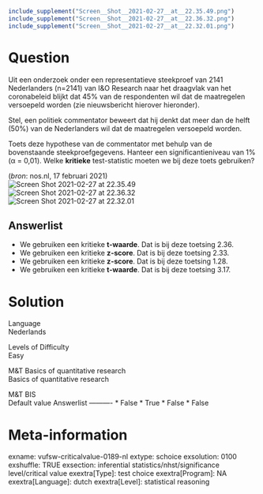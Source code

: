 ```{r, echo = FALSE, results = "hide"}
include_supplement("Screen__Shot__2021-02-27__at__22.35.49.png")
include_supplement("Screen__Shot__2021-02-27__at__22.36.32.png")
include_supplement("Screen__Shot__2021-02-27__at__22.32.01.png")
```

Question
========
Uit een onderzoek onder een representatieve steekproef van 2141
Nederlanders (n=2141) van I&O Research naar het draagvlak van het
coronabeleid blijkt dat 45% van de respondenten wil dat de maatregelen
versoepeld worden (zie nieuwsbericht hierover hieronder).  
  
Stel, een politiek commentator beweert dat hij denkt dat meer dan de
helft (50%) van de Nederlanders wil dat de maatregelen versoepeld
worden.  
  
Toets deze hypothese van de commentator met behulp van de bovenstaande
steekproefgegevens. Hanteer een significantieniveau van 1% (α = 0,01).
Welke **kritieke** test-statistic moeten we bij deze toets gebruiken?  
  
(*bron*: nos.nl, 17 februari 2021)  
<img src="Screen__Shot__2021-02-27__at__22.35.49.png"
class="fr-fic fr-dii enlargeimage tvcss_2"
alt="Screen Shot 2021-02-27 at 22.35.49" /><img src="Screen__Shot__2021-02-27__at__22.36.32.png"
class="fr-fic fr-dii enlargeimage tvcss_3"
alt="Screen Shot 2021-02-27 at 22.36.32" />  
<img src="Screen__Shot__2021-02-27__at__22.32.01.png"
class="fr-fic fr-dii enlargeimage tvcss_4"
alt="Screen Shot 2021-02-27 at 22.32.01" />

Answerlist
----------
* We gebruiken een kritieke **t-waarde**. Dat is bij deze toetsing 2.36.
* We gebruiken een kritieke **z-score**. Dat is bij deze toetsing 2.33.
* We gebruiken een kritieke **z-score**. Dat is bij deze toetsing 1.28.
* We gebruiken een kritieke **t-waarde**. Dat is bij deze toetsing 3.17.

Solution
========











Language  
Nederlands

Levels of Difficulty  
Easy

M&T Basics of quantitative research  
Basics of quantitative research

M&T BIS  
Default value
Answerlist
----------
* False
* True
* False
* False

Meta-information
================
exname: vufsw-criticalvalue-0189-nl
extype: schoice
exsolution: 0100
exshuffle: TRUE
exsection: inferential statistics/nhst/significance level/critical value
exextra[Type]: test choice
exextra[Program]: NA
exextra[Language]: dutch
exextra[Level]: statistical reasoning


